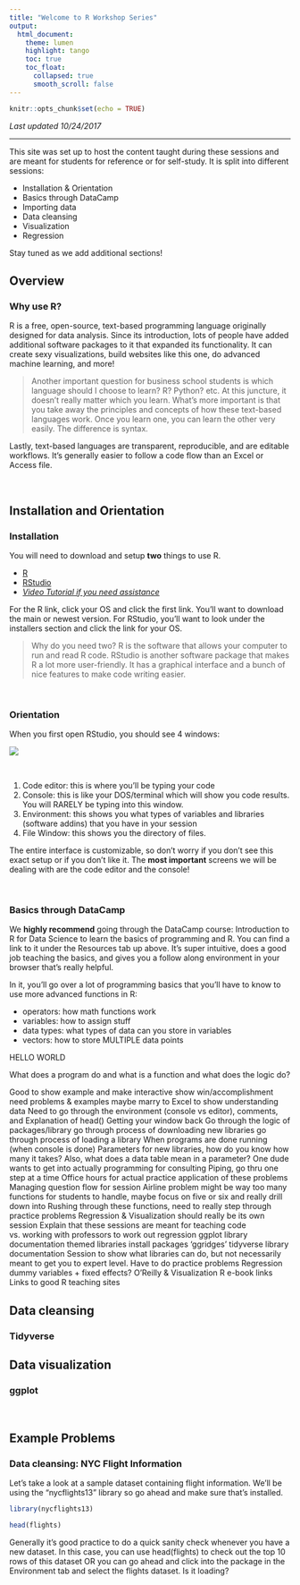 ```yaml
---
title: "Welcome to R Workshop Series"
output: 
  html_document:
    theme: lumen
    highlight: tango
    toc: true
    toc_float: 
      collapsed: true
      smooth_scroll: false
---
```


```r
knitr::opts_chunk$set(echo = TRUE)
```

*Last updated 10/24/2017*

***

This site was set up to host the content taught during these sessions and are meant for students for reference or for self-study. It is split into different sessions: 

  * Installation & Orientation
  * Basics through DataCamp
  * Importing data 
  * Data cleansing 
  * Visualization 
  * Regression 
  
Stay tuned as we add additional sections!  

## Overview

### Why use R?

R is a free, open-source, text-based programming language originally designed for data analysis. Since its introduction, lots of people have added additional software packages to it that expanded its functionality. It can create sexy visualizations, build websites like this one, do advanced machine learning, and more! 

> Another important question for business school students is which language should I choose to learn? R? Python? etc. At this juncture, it doesn't really matter which you learn. What's more important is that you take away the principles and concepts of how these text-based languages work. Once you learn one, you can learn the other very easily. The difference is syntax. 

Lastly, text-based languages are transparent, reproducible, and are editable workflows. It's generally easier to follow a code flow than an Excel or Access file. 

&nbsp; 

## Installation and Orientation

### Installation

You will need to download and setup **two** things to use R. 
  
  * [R](https://cran.cnr.berkeley.edu)
  * [RStudio](https://www.rstudio.com/products/rstudio/download/#download)
  * [*Video Tutorial if you need assistance*](https://campus.datacamp.com/courses/working-with-the-rstudio-ide-part-1/orientation?ex=3)
  
For the R link, click your OS and click the first link. You'll want to download the main or newest version. For RStudio, you'll want to look under the installers section and click the link for your OS. 

> Why do you need two? R is the software that allows your computer to run and read R code. RStudio is another software package that makes R a lot more user-friendly. It has a graphical interface and a bunch of nice features to make code writing easier. 

&nbsp; 

### Orientation

When you first open RStudio, you should see 4 windows:

![](RStudioGUI.png)

&nbsp; 

  1. Code editor: this is where you'll be typing your code
  2. Console: this is like your DOS/terminal which will show you code results. You will RARELY be typing into this window. 
  3. Environment: this shows you what types of variables and libraries (software addins) that you have in your session
  4. File Window: this shows you the directory of files. 
  
The entire interface is customizable, so don't worry if you don't see this exact setup or if you don't like it. The **most important** screens we will be dealing with are the code editor and the console! 

&nbsp; 

### Basics through DataCamp

We **highly recommend** going through the DataCamp course: Introduction to R for Data Science to learn the basics of programming and R. You can find a link to it under the Resources tab up above. It's super intuitive, does a good job teaching the basics, and gives you a follow along environment in your browser that's really helpful.

In it, you'll go over a lot of programming basics that you'll have to know to use more advanced functions in R:

  * operators: how math functions work
  * variables: how to assign stuff
  * data types: what types of data can you store in variables
  * vectors: how to store MULTIPLE data points 
  
HELLO WORLD  

What does a program do and what is a function and what does the logic do?

Good to show example and make interactive
show win/accomplishment
need problems & examples
maybe marry to Excel to show understanding data
Need to go through the environment (console vs editor), comments, and
Explanation of head()
Getting your window back
Go through the logic of packages/library
go through process of downloading new libraries
go through process of loading a library
When programs are done running (when console is done)
Parameters for new libraries, how do you know how many it takes?
Also, what does a data table mean in a parameter?
One dude wants to get into actually programming for consulting
Piping, go thru one step at a time
Office hours for actual practice application of these problems
Managing question flow for session
Airline problem might be way too many functions for students to handle, maybe focus on five or six and really drill down into
Rushing through these functions, need to really step through practice problems
Regression & Visualization should really be its own session
Explain that these sessions are meant for teaching code vs. working with professors to work out regression
ggplot library documentation
themed libraries
install packages ‘ggridges’
tidyverse library documentation
Session to show what libraries can do, but not necessarily meant to get you to expert level. Have to do practice problems
Regression
dummy variables + fixed effects?
O’Reilly & Visualization R e-book links
Links to good R teaching sites

## Data cleansing

### Tidyverse

## Data visualization

### ggplot


&nbsp; 

## Example Problems

### Data cleansing: NYC Flight Information

Let's take a look at a sample dataset containing flight information. We'll be using the "nycflights13" library so go ahead and make sure that's installed.

```r
library(nycflights13)

head(flights)
```

Generally it's good practice to do a quick sanity check whenever you have a new dataset. In this case, you can use head(flights) to check out the top 10 rows of this dataset OR you can go ahead and click into the package in the Environment tab and select the flights dataset. Is it loading?


